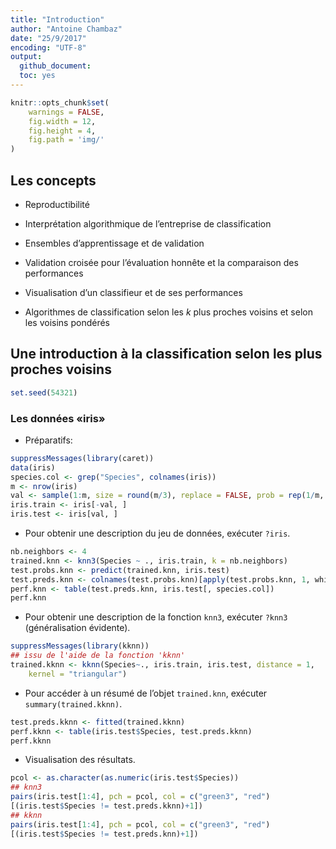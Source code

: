 ```yaml
---
title: "Introduction"
author: "Antoine Chambaz"
date: "25/9/2017"
encoding: "UTF-8"
output:
  github_document:
  toc: yes
---
```


```r
knitr::opts_chunk$set(
    warnings = FALSE,
	fig.width = 12, 
	fig.height = 4, 
	fig.path = 'img/'
)
```


## Les concepts

* Reproductibilité

* Interprétation algorithmique de l'entreprise de classification

* Ensembles d'apprentissage et de validation

* Validation  croisée  pour  l'évaluation   honnête  et  la  comparaison  des
  performances

* Visualisation d'un classifieur et de ses performances
  
* Algorithmes de classification selon les $k$ plus proches voisins et selon
  les voisins pondérés

## Une introduction à la classification selon les plus proches voisins

```r
set.seed(54321)
```

### Les données &laquo;iris&raquo;

* Préparatifs:

```r
suppressMessages(library(caret))
data(iris)
species.col <- grep("Species", colnames(iris))
m <- nrow(iris)
val <- sample(1:m, size = round(m/3), replace = FALSE, prob = rep(1/m, m)) 
iris.train <- iris[-val, ]
iris.test <- iris[val, ]
```

* Pour obtenir une description du jeu de données, exécuter `?iris`.

```r
nb.neighbors <- 4
trained.knn <- knn3(Species ~ ., iris.train, k = nb.neighbors)
test.probs.knn <- predict(trained.knn, iris.test)
test.preds.knn <- colnames(test.probs.knn)[apply(test.probs.knn, 1, which.max)]
perf.knn <- table(test.preds.knn, iris.test[, species.col])
perf.knn
```

*  Pour  obtenir une  description  de  la  fonction `knn3`,  exécuter  `?knn3`
(généralisation évidente).

```r
suppressMessages(library(kknn))
## issu de l'aide de la fonction 'kknn'
trained.kknn <- kknn(Species~., iris.train, iris.test, distance = 1,
	kernel = "triangular")
```

* Pour accéder à un résumé de l'objet `trained.knn`, exécuter `summary(trained.kknn)`.

```r
test.preds.kknn <- fitted(trained.kknn)
perf.kknn <- table(iris.test$Species, test.preds.kknn)
perf.kknn
```

* Visualisation des résultats.

```r
pcol <- as.character(as.numeric(iris.test$Species))
## knn3
pairs(iris.test[1:4], pch = pcol, col = c("green3", "red")
[(iris.test$Species != test.preds.kknn)+1])
## kknn
pairs(iris.test[1:4], pch = pcol, col = c("green3", "red")
[(iris.test$Species != test.preds.knn)+1])
```

